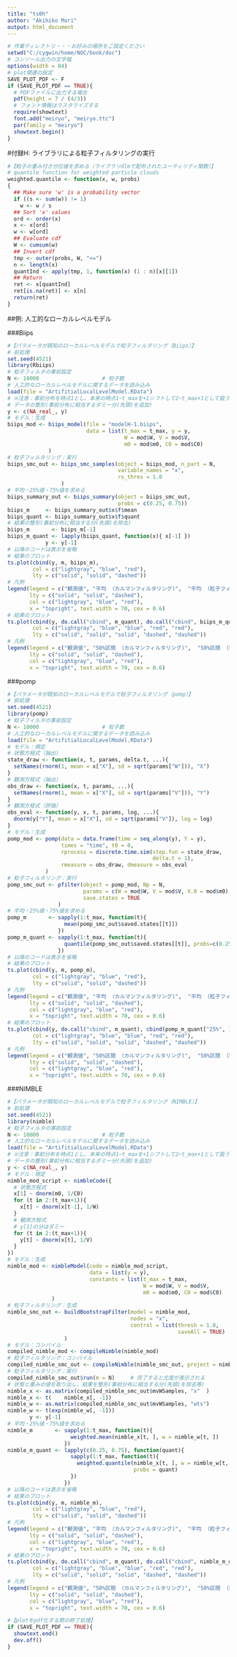 ```yaml
---
title: "ts0h"
author: "Akihiko Mori"
output: html_document
---
```


```r
# 作業ディレクトリ・・・お好みの場所をご設定ください
setwd("C:/cygwin/home/NOC/book/doc")
# コンソール出力の文字幅
options(width = 84)
# plot関連の設定
SAVE_PLOT_PDF <- F
if (SAVE_PLOT_PDF == TRUE){
  # PDFファイルに出力する場合
  pdf(height = 7 / (4/3))
  # フォント情報はラスタライズする
  require(showtext)
  font.add("meiryo", "meiryo.ttc")
  par(family = "meiryo")
  showtext.begin()
}
```

#付録H: ライブラリによる粒子フィルタリングの実行

```r
#【粒子の重み付き分位値を求める（ライブラリdlmで配布されたユーティリティ関数）】
# quantile function for weighted particle clouds
weighted.quantile <- function(x, w, probs)
{
  ## Make sure 'w' is a probability vector
  if ((s <- sum(w)) != 1)
    w <- w / s
  ## Sort 'x' values
  ord <- order(x)
  x <- x[ord]
  w <- w[ord]
  ## Evaluate cdf
  W <- cumsum(w)
  ## Invert cdf
  tmp <- outer(probs, W, "<=")
  n <- length(x)
  quantInd <- apply(tmp, 1, function(x) (1 : n)[x][1])
  ## Return
  ret <- x[quantInd]
  ret[is.na(ret)] <- x[n]
  return(ret)
}
```

##例: 人工的なローカルレベルモデル

###Biips


```r
#【パラメータが既知のローカルレベルモデルで粒子フィルタリング（Biips）】
# 前処理
set.seed(4521)
library(Rbiips)
# 粒子フィルタの事前設定
N <- 10000                    # 粒子数
# 人工的なローカルレベルモデルに関するデータを読み込み
load(file = "ArtifitialLocalLevelModel.RData")
# ※注意：事前分布を時点1とし、本来の時点1~t_maxを+1シフトして2~t_max+1として扱う
# データの整形(事前分布に相当するダミー分(先頭)を追加)
y <- c(NA_real_, y)
# モデル：生成
biips_mod <- biips_model(file = "modelH-1.biips",
                         data = list(t_max = t_max, y = y,
                                     W = mod$W, V = mod$V,
                                     m0 = mod$m0, C0 = mod$C0)
             )
# 粒子フィルタリング：実行
biips_smc_out <- biips_smc_samples(object = biips_mod, n_part = N,
                                   variable_names = "x",
                                   rs_thres = 1.0
                 )    
# 平均・25%値・75%値を求める
biips_summary_out <- biips_summary(object = biips_smc_out,
                                   probs = c(0.25, 0.75))
biips_m     <- biips_summary_out$x$f$mean
biips_quant <- biips_summary_out$x$f$quant
# 結果の整形(事前分布に相当する分(先頭)を除去)
biips_m       <- biips_m[-1]
biips_m_quant <- lapply(biips_quant, function(x){ x[-1] })
            y <- y[-1]
# 以降のコードは表示を省略
# 結果のプロット
ts.plot(cbind(y, m, biips_m),
        col = c("lightgray", "blue", "red"),
        lty = c("solid", "solid", "dashed"))
# 凡例
legend(legend = c("観測値", "平均 （カルマンフィルタリング)",  "平均 （粒子フィルタリング)"),
       lty = c("solid", "solid", "dashed"),
       col = c("lightgray", "blue", "red"),
       x = "topright", text.width = 70, cex = 0.6)
# 結果のプロット
ts.plot(cbind(y, do.call("cbind", m_quant), do.call("cbind", biips_m_quant)),
        col = c("lightgray", "blue", "blue", "red", "red"),
        lty = c("solid", "solid", "solid", "dashed", "dashed"))
# 凡例
legend(legend = c("観測値", "50%区間 （カルマンフィルタリング)",  "50%区間 （粒子フィルタリング)"),
       lty = c("solid", "solid", "dashed"),
       col = c("lightgray", "blue", "red"),
       x = "topright", text.width = 70, cex = 0.6)
```


###pomp


```r
#【パラメータが既知のローカルレベルモデルで粒子フィルタリング（pomp）】
# 前処理
set.seed(4521)
library(pomp)
# 粒子フィルタの事前設定
N <- 10000                    # 粒子数
# 人工的なローカルレベルモデルに関するデータを読み込み
load(file = "ArtifitialLocalLevelModel.RData")
# モデル：規定
# 状態方程式（抽出）
state_draw <- function(x, t, params, delta.t, ...){
  setNames(rnorm(1, mean = x["X"], sd = sqrt(params["W"])), "X")
}
# 観測方程式（抽出）
obs_draw <- function(x, t, params, ...){
  setNames(rnorm(1, mean = x["X"], sd = sqrt(params["V"])), "Y")
}
# 観測方程式（評価）
obs_eval <- function(y, x, t, params, log, ...){
  dnorm(y["Y"], mean = x["X"], sd = sqrt(params["V"]), log = log)
}
# モデル：生成
pomp_mod <- pomp(data = data.frame(time = seq_along(y), Y = y), 
                 times = "time", t0 = 0,
                 rprocess = discrete.time.sim(step.fun = state_draw,
                                              delta.t = 1),
                 rmeasure = obs_draw, dmeasure = obs_eval
            )
# 粒子フィルタリング：実行
pomp_smc_out <- pfilter(object = pomp_mod, Np = N,
                        params = c(W = mod$W, V = mod$V, X.0 = mod$m0),
                        save.states = TRUE
                )
# 平均・25%値・75%値を求める
pomp_m       <- sapply(1:t_max, function(t){
                  mean(pomp_smc_out$saved.states[[t]])
                })
pomp_m_quant <- sapply(1:t_max, function(t){
                  quantile(pomp_smc_out$saved.states[[t]], probs=c(0.25, 0.75))
                })
# 以降のコードは表示を省略
# 結果のプロット
ts.plot(cbind(y, m, pomp_m),
        col = c("lightgray", "blue", "red"),
        lty = c("solid", "solid", "dashed"))
# 凡例
legend(legend = c("観測値", "平均 （カルマンフィルタリング)",  "平均 （粒子フィルタリング)"),
       lty = c("solid", "solid", "dashed"),
       col = c("lightgray", "blue", "red"),
       x = "topright", text.width = 70, cex = 0.6)
# 結果のプロット
ts.plot(cbind(y, do.call("cbind", m_quant), cbind(pomp_m_quant["25%", ], pomp_m_quant["75%", ])),
        col = c("lightgray", "blue", "blue", "red", "red"),
        lty = c("solid", "solid", "solid", "dashed", "dashed"))
# 凡例
legend(legend = c("観測値", "50%区間 （カルマンフィルタリング)",  "50%区間 （粒子フィルタリング)"),
       lty = c("solid", "solid", "dashed"),
       col = c("lightgray", "blue", "red"),
       x = "topright", text.width = 70, cex = 0.6)
```



###NIMBLE


```r
#【パラメータが既知のローカルレベルモデルで粒子フィルタリング（NIMBLE）】
# 前処理
set.seed(4521)
library(nimble)
# 粒子フィルタの事前設定
N <- 10000                    # 粒子数
# 人工的なローカルレベルモデルに関するデータを読み込み
load(file = "ArtifitialLocalLevelModel.RData")
# ※注意：事前分布を時点1とし、本来の時点1~t_maxを+1シフトして2~t_max+1として扱う
# データの整形(事前分布に相当するダミー分(先頭)を追加)
y <- c(NA_real_, y)
# モデル：規定
nimble_mod_script <- nimbleCode({
  # 状態方程式
  x[1] ~ dnorm(m0, 1/C0)
  for (t in 2:(t_max+1)){
    x[t] ~ dnorm(x[t-1], 1/W)
  }
  # 観測方程式
  # y[1]の分はダミー
  for (t in 2:(t_max+1)){
    y[t] ~ dnorm(x[t], 1/V)
  }
})
# モデル：生成
nimble_mod <- nimbleModel(code = nimble_mod_script,
                          data = list(y = y),
                          constants = list(t_max = t_max,
                                           W = mod$W, V = mod$V,
                                           m0 = mod$m0, C0 = mod$C0)
              )
# 粒子フィルタリング：生成
nimble_smc_out <- buildBootstrapFilter(model = nimble_mod,
                                       nodes = "x",
                                       control = list(thresh = 1.0,
                                                      saveAll = TRUE)
                  )
# モデル：コンパイル
compiled_nimble_mod <- compileNimble(nimble_mod)
# 粒子フィルタリング：コンパイル
compiled_nimble_smc_out <- compileNimble(nimble_smc_out, project = nimble_mod)
# 粒子フィルタリング：実行
compiled_nimble_smc_out$run(m = N)     # 完了すると尤度が表示される
# 状態と重みの値を取り出し、結果を整形(事前分布に相当する分(先頭)を除去等)
nimble_x <- as.matrix(compiled_nimble_smc_out$mvWSamples, "x"  )
nimble_x <- t(    nimble_x[, -1])
nimble_w <- as.matrix(compiled_nimble_smc_out$mvWSamples, "wts")
nimble_w <- t(exp(nimble_w[, -1]))
       y <- y[-1]
# 平均・25%値・75%値を求める
nimble_m       <- sapply(1:t_max, function(t){
                    weighted.mean(nimble_x[t, ], w = nimble_w[t, ])
                  })
nimble_m_quant <- lapply(c(0.25, 0.75), function(quant){
                    sapply(1:t_max, function(t){
                      weighted.quantile(nimble_x[t, ], w = nimble_w[t, ],
                                        probs = quant)
                    })
                  })
# 以降のコードは表示を省略
# 結果のプロット
ts.plot(cbind(y, m, nimble_m),
        col = c("lightgray", "blue", "red"),
        lty = c("solid", "solid", "dashed"))
# 凡例
legend(legend = c("観測値", "平均 （カルマンフィルタリング)",  "平均 （粒子フィルタリング)"),
       lty = c("solid", "solid", "dashed"),
       col = c("lightgray", "blue", "red"),
       x = "topright", text.width = 70, cex = 0.6)
# 結果のプロット
ts.plot(cbind(y, do.call("cbind", m_quant), do.call("cbind", nimble_m_quant)),
        col = c("lightgray", "blue", "blue", "red", "red"),
        lty = c("solid", "solid", "solid", "dashed", "dashed"))
# 凡例
legend(legend = c("観測値", "50%区間 （カルマンフィルタリング)",  "50%区間 （粒子フィルタリング)"),
       lty = c("solid", "solid", "dashed"),
       col = c("lightgray", "blue", "red"),
       x = "topright", text.width = 70, cex = 0.6)
```

```r
#【plotをpdf化する際の終了処理】
if (SAVE_PLOT_PDF == TRUE){
  showtext.end()
  dev.off()
}
```